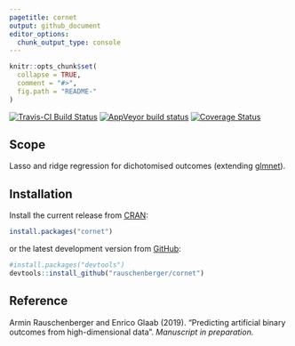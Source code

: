 ```yaml
---
pagetitle: cornet
output: github_document
editor_options: 
  chunk_output_type: console
---
```


<!-- Modify xxx.Rmd, not xxx.md! -->

```r
knitr::opts_chunk$set(
  collapse = TRUE,
  comment = "#>",
  fig.path = "README-"
)
```

[![Travis-CI Build Status](https://travis-ci.org/rauschenberger/cornet.svg)](https://travis-ci.org/rauschenberger/cornet)
[![AppVeyor build status](https://ci.appveyor.com/api/projects/status/github/rauschenberger/cornet?svg=true)](https://ci.appveyor.com/project/rauschenberger/cornet)
[![Coverage Status](https://codecov.io/github/rauschenberger/cornet/coverage.svg?branch=master)](https://codecov.io/github/rauschenberger/cornet)

## Scope

Lasso and ridge regression for dichotomised outcomes (extending [glmnet](https://CRAN.R-project.org/package=glmnet)).

## Installation

Install the current release from [CRAN](https://CRAN.R-project.org/package=cornet):

```r
install.packages("cornet")
```

or the latest development version from [GitHub](https://github.com/rauschenberger/cornet):

```r
#install.packages("devtools")
devtools::install_github("rauschenberger/cornet")
```

## Reference

Armin Rauschenberger and Enrico Glaab (2019). "Predicting artificial binary outcomes from high-dimensional data". *Manuscript in preparation.*
